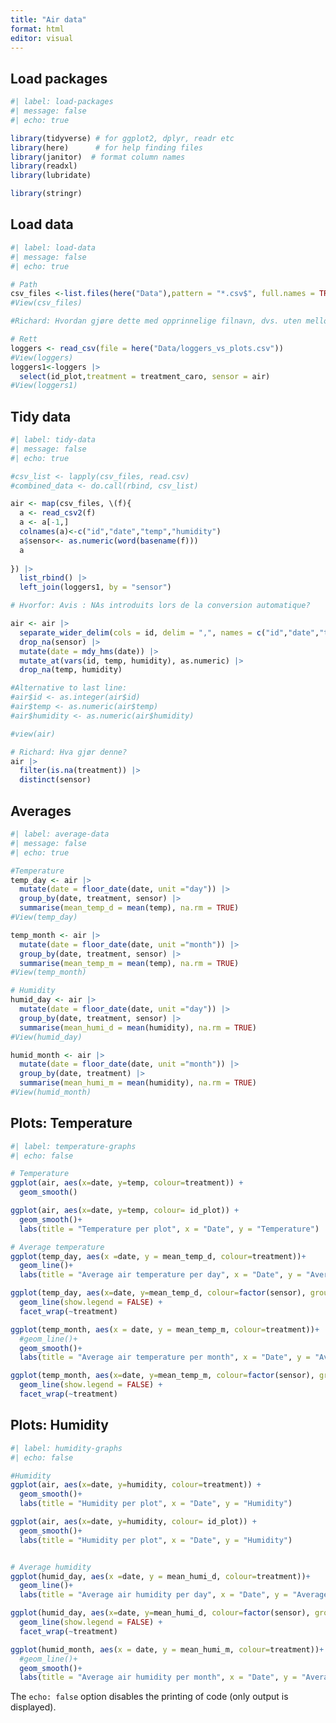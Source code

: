 ```yaml
---
title: "Air data"
format: html
editor: visual
---
```


## Load packages

```r
#| label: load-packages
#| message: false
#| echo: true

library(tidyverse) # for ggplot2, dplyr, readr etc
library(here)      # for help finding files
library(janitor)  # format column names
library(readxl)
library(lubridate)

library(stringr)
```

## Load data

```r
#| label: load-data
#| message: false
#| echo: true

# Path
csv_files <-list.files(here("Data"),pattern = "*.csv$", full.names = TRUE) #$ - at the end
#View(csv_files)

#Richard: Hvordan gjøre dette med opprinnelige filnavn, dvs. uten mellomrom?

# Rett
loggers <- read_csv(file = here("Data/loggers_vs_plots.csv"))
#View(loggers)
loggers1<-loggers |> 
  select(id_plot,treatment = treatment_caro, sensor = air) 
#View(loggers1)

```

## Tidy data

```r
#| label: tidy-data
#| message: false
#| echo: true

#csv_list <- lapply(csv_files, read.csv)
#combined_data <- do.call(rbind, csv_list)

air <- map(csv_files, \(f){
  a <- read_csv2(f)
  a <- a[-1,]
  colnames(a)<-c("id","date","temp","humidity")
  a$sensor<- as.numeric(word(basename(f)))
  a
  
}) |> 
  list_rbind() |> 
  left_join(loggers1, by = "sensor")

# Hvorfor: Avis : NAs introduits lors de la conversion automatique?

air <- air |> 
  separate_wider_delim(cols = id, delim = ",", names = c("id","date","temp","humidity"), too_many = "drop") |> 
  drop_na(sensor) |> 
  mutate(date = mdy_hms(date)) |> 
  mutate_at(vars(id, temp, humidity), as.numeric) |> 
  drop_na(temp, humidity)

#Alternative to last line:
#air$id <- as.integer(air$id) 
#air$temp <- as.numeric(air$temp) 
#air$humidity <- as.numeric(air$humidity) 

#view(air)

# Richard: Hva gjør denne?
air |> 
  filter(is.na(treatment)) |> 
  distinct(sensor)

```

## Averages

```r
#| label: average-data
#| message: false
#| echo: true

#Temperature
temp_day <- air |> 
  mutate(date = floor_date(date, unit ="day")) |> 
  group_by(date, treatment, sensor) |>
  summarise(mean_temp_d = mean(temp), na.rm = TRUE)
#View(temp_day)

temp_month <- air |> 
  mutate(date = floor_date(date, unit ="month")) |> 
  group_by(date, treatment, sensor) |>
  summarise(mean_temp_m = mean(temp), na.rm = TRUE)
#View(temp_month)

# Humidity
humid_day <- air |> 
  mutate(date = floor_date(date, unit ="day")) |> 
  group_by(date, treatment, sensor) |>
  summarise(mean_humi_d = mean(humidity), na.rm = TRUE)
#View(humid_day)

humid_month <- air |> 
  mutate(date = floor_date(date, unit ="month")) |> 
  group_by(date, treatment) |>
  summarise(mean_humi_m = mean(humidity), na.rm = TRUE)
#View(humid_month)

```

## Plots: Temperature

```r
#| label: temperature-graphs
#| echo: false

# Temperature
ggplot(air, aes(x=date, y=temp, colour=treatment)) +
  geom_smooth() 

ggplot(air, aes(x=date, y=temp, colour= id_plot)) +
  geom_smooth()+
  labs(title = "Temperature per plot", x = "Date", y = "Temperature")

# Average temperature
ggplot(temp_day, aes(x =date, y = mean_temp_d, colour=treatment))+
  geom_line()+
  labs(title = "Average air temperature per day", x = "Date", y = "Average air temperature")

ggplot(temp_day, aes(x=date, y=mean_temp_d, colour=factor(sensor), group = sensor)) +
  geom_line(show.legend = FALSE) +
  facet_wrap(~treatment)

ggplot(temp_month, aes(x = date, y = mean_temp_m, colour=treatment))+
  #geom_line()+
  geom_smooth()+
  labs(title = "Average air temperature per month", x = "Date", y = "Average air temperature")

ggplot(temp_month, aes(x=date, y=mean_temp_m, colour=factor(sensor), group = sensor)) +
  geom_line(show.legend = FALSE) +
  facet_wrap(~treatment)


```

## Plots: Humidity

```r
#| label: humidity-graphs
#| echo: false

#Humidity
ggplot(air, aes(x=date, y=humidity, colour=treatment)) +
  geom_smooth()+
  labs(title = "Humidity per plot", x = "Date", y = "Humidity")

ggplot(air, aes(x=date, y=humidity, colour= id_plot)) +
  geom_smooth()+
  labs(title = "Humidity per plot", x = "Date", y = "Humidity")


# Average humidity
ggplot(humid_day, aes(x =date, y = mean_humi_d, colour=treatment))+
  geom_line()+
  labs(title = "Average air humidity per day", x = "Date", y = "Average air humidity")

ggplot(humid_day, aes(x=date, y=mean_humi_d, colour=factor(sensor), group = sensor)) +
  geom_line(show.legend = FALSE) +
  facet_wrap(~treatment)

ggplot(humid_month, aes(x = date, y = mean_humi_m, colour=treatment))+
  #geom_line()+
  geom_smooth()+
  labs(title = "Average air humidity per month", x = "Date", y = "Average air humidity")


```

The `echo: false` option disables the printing of code (only output is displayed).

